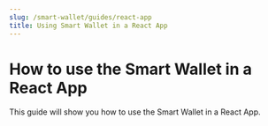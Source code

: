```yaml
---
slug: /smart-wallet/guides/react-app
title: Using Smart Wallet in a React App
---
```


# How to use the Smart Wallet in a React App

This guide will show you how to use the Smart Wallet in a React App.
